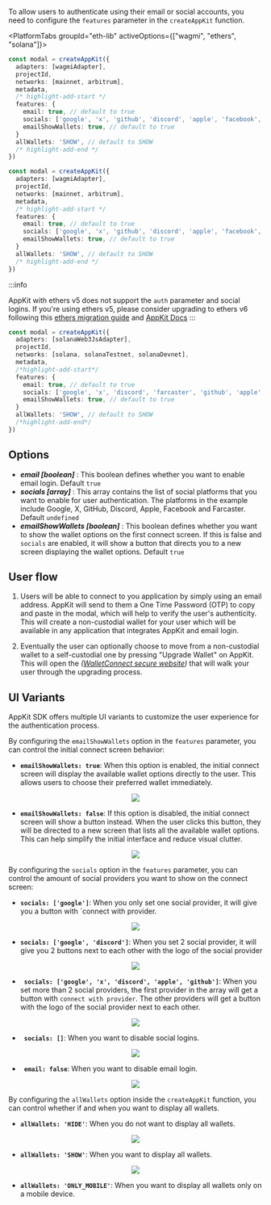
To allow users to authenticate using their email or social accounts, you need to configure the `features` parameter in the `createAppKit` function.

<PlatformTabs groupId="eth-lib" activeOptions={["wagmi", "ethers", "solana"]}>
<PlatformTabItem value="wagmi">

```ts
const modal = createAppKit({
  adapters: [wagmiAdapter],
  projectId,
  networks: [mainnet, arbitrum],
  metadata,
  /* highlight-add-start */
  features: {
    email: true, // default to true
    socials: ['google', 'x', 'github', 'discord', 'apple', 'facebook', 'farcaster'],
    emailShowWallets: true, // default to true
  }
  allWallets: 'SHOW', // default to SHOW
  /* highlight-add-end */
})
```

</PlatformTabItem>
<PlatformTabItem value="ethers">

```ts
const modal = createAppKit({
  adapters: [wagmiAdapter],
  projectId,
  networks: [mainnet, arbitrum],
  metadata,
  /* highlight-add-start */
  features: {
    email: true, // default to true
    socials: ['google', 'x', 'github', 'discord', 'apple', 'facebook', 'farcaster'],
    emailShowWallets: true, // default to true
  }
  allWallets: 'SHOW', // default to SHOW
  /* highlight-add-end */
})
```

:::info

AppKit with ethers v5 does not support the `auth` parameter and social logins. If you're using ethers v5, please consider upgrading to ethers v6 following this [ethers migration guide](https://docs.ethers.org/v6/migrating/) and [AppKit Docs](https://docs.walletconnect.com/appkit/overview)
:::
</PlatformTabItem>

<PlatformTabItem value="solana">

```ts
const modal = createAppKit({
  adapters: [solanaWeb3JsAdapter],
  projectId,
  networks: [solana, solanaTestnet, solanaDevnet],
  metadata,
  /*highlight-add-start*/
  features: {
    email: true, // default to true
    socials: ['google', 'x', 'discord', 'farcaster', 'github', 'apple', 'facebook'],
    emailShowWallets: true, // default to true    
  }
  allWallets: 'SHOW', // default to SHOW
  /*highlight-add-end*/
})
```
</PlatformTabItem>
</PlatformTabs>

## Options

- **_email [boolean]_** : This boolean defines whether you want to enable email login. Default `true`
- **_socials [array]_** : This array contains the list of social platforms that you want to enable for user authentication. The platforms in the example include Google, X, GitHub, Discord, Apple, Facebook and Farcaster. Default `undefined`
- **_emailShowWallets [boolean]_** : This boolean defines whether you want to show the wallet options on the first connect screen. If this is false and `socials` are enabled, it will show a button that directs you to a new screen displaying the wallet options. Default `true`

## User flow

1. Users will be able to connect to you application by simply using an email address. AppKit will send to them a One Time Password (OTP) to copy and paste in the modal, which will help to
   verify the user's authenticity. This will create a non-custodial wallet for your user which will be available in any application that integrates AppKit and email login.

2. Eventually the user can optionally choose to move from a non-custodial wallet to a self-custodial one by pressing "Upgrade Wallet" on AppKit.
   This will open the _([WalletConnect secure website](https://secure.walletconnect.com/dashboard))_ that will walk your user through the upgrading process.

## UI Variants

AppKit SDK offers multiple UI variants to customize the user experience for the authentication process.

By configuring the `emailShowWallets` option in the `features` parameter, you can control the initial connect screen behavior:

- **`emailShowWallets: true`**: When this option is enabled, the initial connect screen will display the available wallet options directly to the user. This allows users to choose their preferred wallet immediately.

<p align="center">
  <img width={300} src="/img/w3m/auth/modal_wallets.webp" />
</p>

- **`emailShowWallets: false`**: If this option is disabled, the initial connect screen will show a button instead. When the user clicks this button, they will be directed to a new screen that lists all the available wallet options. This can help simplify the initial interface and reduce visual clutter.

<p align="center">
  <img width={300} src="/img/w3m/auth/modal_no_wallets.webp" />
</p>

By configuring the `socials` option in the `features` parameter, you can control the amount of social providers you want to show on the connect screen:

- **`socials: ['google']`**: When you only set one social provider, it will give you a button with `connect with provider.

<p align="center">
  <img width={300} src="/img/w3m/auth/modal_one_social.webp" />
</p>

- **`socials: ['google', 'discord']`**: When you set 2 social provider, it will give you 2 buttons next to each other with the logo of the social provider

<p align="center">
  <img width={300} src="/img/w3m/auth/modal_two_social.webp" />
</p>

- **` socials: ['google', 'x', 'discord', 'apple', 'github']`**: When you set more than 2 social providers, the first provider in the array will get a button with `connect with provider`. The other providers will get a button with the logo of the social provider next to each other.

<p align="center">
  <img width={300} src="/img/w3m/auth/modal_wallets.webp" />
</p>

- **` socials: []`**: When you want to disable social logins.

<p align="center">
  <img width={300} src="/img/w3m/auth/modal_wallets_nosocial.webp" />
</p>

- **` email: false`**: When you want to disable email login.

<p align="center">
  <img width={300} src="/img/w3m/auth/modal_wallets_noemail.webp" />
</p>

By configuring the `allWallets` option inside the `createAppKit` function, you can control whether if and when you want to display all wallets.

- **`allWallets: 'HIDE'`**: When you do not want to display all wallets.

<p align="center">
  <img width={300} src="/img/w3m/auth/allWallets_Hide.png" />
</p>

- **`allWallets: 'SHOW'`**: When you want to display all wallets.

<p align="center">
  <img width={300} src="/img/w3m/auth/allWallets_Show.png" />
</p>


- **`allWallets: 'ONLY_MOBILE'`**: When you want to display all wallets only on a mobile device.

